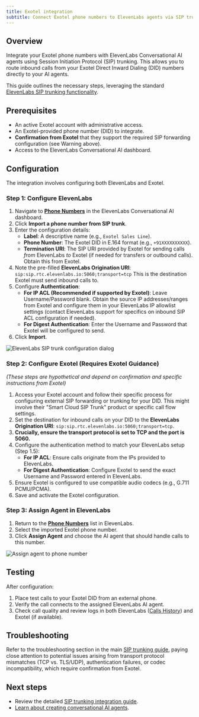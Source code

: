 ```yaml
---
title: Exotel integration
subtitle: Connect Exotel phone numbers to ElevenLabs agents via SIP trunking for inbound calls.
---
```


## Overview

Integrate your Exotel phone numbers with ElevenLabs Conversational AI agents using Session Initiation Protocol (SIP) trunking. This allows you to route inbound calls from your Exotel Direct Inward Dialing (DID) numbers directly to your AI agents.

This guide outlines the necessary steps, leveraging the standard [ElevenLabs SIP trunking functionality](/docs/conversational-ai/guides/sip-trunking).

## Prerequisites

- An active Exotel account with administrative access.
- An Exotel-provided phone number (DID) to integrate.
- **Confirmation from Exotel** that they support the required SIP forwarding configuration (see Warning above).
- Access to the ElevenLabs Conversational AI dashboard.

## Configuration

The integration involves configuring both ElevenLabs and Exotel.

<Steps>

### Step 1: Configure ElevenLabs

1.  Navigate to [**Phone Numbers**](https://elevenlabs.io/app/conversational-ai/phone-numbers) in the ElevenLabs Conversational AI dashboard.
2.  Click **Import a phone number from SIP trunk**.
3.  Enter the configuration details:
    - **Label**: A descriptive name (e.g., `Exotel Sales Line`).
    - **Phone Number**: The Exotel DID in E.164 format (e.g., `+91XXXXXXXXXX`).
    - **Termination URI**: The SIP URI provided by Exotel for sending calls _from_ ElevenLabs _to_ Exotel (if needed for transfers or outbound calls). Obtain this from Exotel.
4.  Note the pre-filled **ElevenLabs Origination URI**:
    `sip:sip.rtc.elevenlabs.io:5060;transport=tcp`
    This is the destination Exotel must send inbound calls to.
5.  Configure **Authentication**:
    - **For IP ACL (Recommended if supported by Exotel)**: Leave Username/Password blank. Obtain the source IP addresses/ranges from Exotel and configure them in your ElevenLabs IP allowlist settings (contact ElevenLabs support for specifics on inbound SIP ACL configuration if needed).
    - **For Digest Authentication**: Enter the Username and Password that Exotel will be configured to send.
6.  Click **Import**.

<Frame background="subtle">
  <img
    src="/assets/images/conversational-ai/sip-trunk.png"
    alt="ElevenLabs SIP trunk configuration dialog"
  />
</Frame>

### Step 2: Configure Exotel (Requires Exotel Guidance)

_(These steps are hypothetical and depend on confirmation and specific instructions from Exotel)_

1.  Access your Exotel account and follow their specific process for configuring external SIP forwarding or trunking for your DID. This might involve their "Smart Cloud SIP Trunk" product or specific call flow settings.
2.  Set the destination for inbound calls on your DID to the **ElevenLabs Origination URI**: `sip:sip.rtc.elevenlabs.io:5060;transport=tcp`.
3.  **Crucially, ensure the transport protocol is set to TCP and the port is 5060.**
4.  Configure the authentication method to match your ElevenLabs setup (Step 1.5):
    - **For IP ACL**: Ensure calls originate from the IPs provided to ElevenLabs.
    - **For Digest Authentication**: Configure Exotel to send the exact Username and Password entered in ElevenLabs.
5.  Ensure Exotel is configured to use compatible audio codecs (e.g., G.711 PCMU/PCMA).
6.  Save and activate the Exotel configuration.

### Step 3: Assign Agent in ElevenLabs

1.  Return to the [**Phone Numbers**](https://elevenlabs.io/app/conversational-ai/phone-numbers) list in ElevenLabs.
2.  Select the imported Exotel phone number.
3.  Click **Assign Agent** and choose the AI agent that should handle calls to this number.

<Frame background="subtle">
  <img
    src="/assets/images/conversational-ai/twilio-assigned-agent.png"
    alt="Assign agent to phone number"
  />
</Frame>

</Steps>

## Testing

After configuration:

1.  Place test calls to your Exotel DID from an external phone.
2.  Verify the call connects to the assigned ElevenLabs AI agent.
3.  Check call quality and review logs in both ElevenLabs ([Calls History](https://elevenlabs.io/app/conversational-ai/history)) and Exotel (if available).

## Troubleshooting

Refer to the troubleshooting section in the main [SIP trunking guide](/docs/conversational-ai/guides/sip-trunking#troubleshooting), paying close attention to potential issues arising from transport protocol mismatches (TCP vs. TLS/UDP), authentication failures, or codec incompatibility, which require confirmation from Exotel.

## Next steps

- Review the detailed [SIP trunking integration guide](/docs/conversational-ai/guides/sip-trunking).
- [Learn about creating conversational AI agents](/docs/conversational-ai/quickstart).
